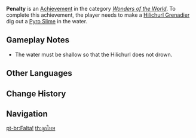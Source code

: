 {{Achievement Infobox
|title        = 
|id           = 82074
|order id     = 2074
|category     = Wonders of the World
|description  = There are places where one cannot simply dig [[Pyro Slime]]s out of the ground...
|requirements = Make a [[Hilichurl Grenadier]] attempt to dig out a Pyro Slime in the water.
|primogems    = 5
|tracking     = 
|hidden       = 1
|topic        = Hilichurl Grenadier
|type         = Exploration
}}
'''Penalty''' is an [[Achievement]] in the category ''[[Wonders of the World]]''. To complete this achievement, the player needs to make a [[Hilichurl Grenadier]] dig out a [[Pyro Slime]] in the water.

==Gameplay Notes==
* The water must be shallow so that the Hilichurl does not drown.
<!--
==Trivia==

==Video Guides==
{{EVT
|video1   = 
|caption1 = 
}}
-->
==Other Languages==
{{Other Languages
|en      = Penalty
|zhs     = 罚球
|zhs_rm  = Fáqiú
|zht     = 罰球
|zht_rm  = Fáqiú
|zh_tl   = Penalty Kick
|ja      = ファウル
|ja_rm   = Fauru
|ja_tl   = Foul
|ko      = 파울
|ko_rm   = Paul
|ko_tl   = Foul
|es      = ¡Penalti!
|es_tl   = Penalty!
|fr      = Pénalty
|fr_tl   = Penalty
|ru      = Пенальти
|ru_tl   = Penalty
|th      = ลูกโทษ
|th_rm   = 
|th_tl   = 
|vi      = Đá {{tt|Phạt|罰}}
|vi_tl   = Penalty Kick
|de      = Strafstoß
|de_tl   = Penalty
|id      = Tendangan Penalti
|id_tl   = Penalty Kick
|pt      = Falta!
|pt_tl   = 
|tr      = Ceza
|tr_tl   = 
|it      = Penalità
|it_tl   = 
}}

==Change History==
{{Change History|1.3}}
<!--
==References==
{{Reflist}}
-->
==Navigation==
{{Achievement Navbox|Wonders of the World|Exploration}}

[[pt-br:Falta!]]
[[th:ลูกโทษ]]